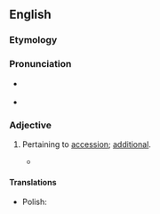 ==English==

===Etymology===
{{suffix|en|accession|al}}

===Pronunciation===
* {{a|US}} {{IPA|en|/æk.ˈsɛʃ.nəl/|/æk.ˈsɛʃ.ən.əl/|/æk.ˈsɛʃ.ən.l/}}
* {{audio|en|LL-Q1860 (eng)-Vealhurl-accessional.wav|Audio (Southern England)}}

===Adjective===
{{head|en|adjective}}

# {{lb|en|rare}} Pertaining to [[accession]]; [[additional]].
#* {{RQ:Browne Pseudodoxia Epidemica|passage=Again, whereas men affirm they perceive an addition of ponderosity in dead bodies, comparing them usually unto blocks and stones, whensoever they lift or carry them; this '''accessional''' preponderancy is rather in appearance than reality.}}

====Translations====
{{trans-top|pertaining to accession}}
* Polish: {{t+|pl|akcesyjny}}
{{trans-mid}}
{{trans-bottom}}